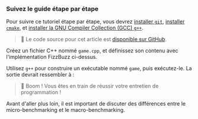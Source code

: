 
### Suivez le guide étape par étape

Pour suivre ce tutoriel étape par étape, vous devrez [installer `git`](https://git-scm.com/downloads), [installer `cmake`](https://cmake.org/download/#latest), et [installer la GNU Compiler Collection (GCC) `g++`](https://gcc.gnu.org/install/).

> 🐰 Le code source pour cet article est [disponible sur GitHub](https://github.com/bencherdev/bencher/tree/main/examples/cpp/google_benchmark).

Créez un fichier C++ nommé `game.cpp`,
et définissez son contenu avec l'implémentation FizzBuzz ci-dessus.

Utilisez `g++` pour construire un exécutable nommé `game`, puis exécutez-le.
La sortie devrait ressembler à :

<FizzBuzzOutput />

> 🐰 Boom ! Vous êtes en train de réussir votre entretien de programmation !

Avant d'aller plus loin, il est important de discuter des différences entre le micro-benchmarking et le macro-benchmarking.